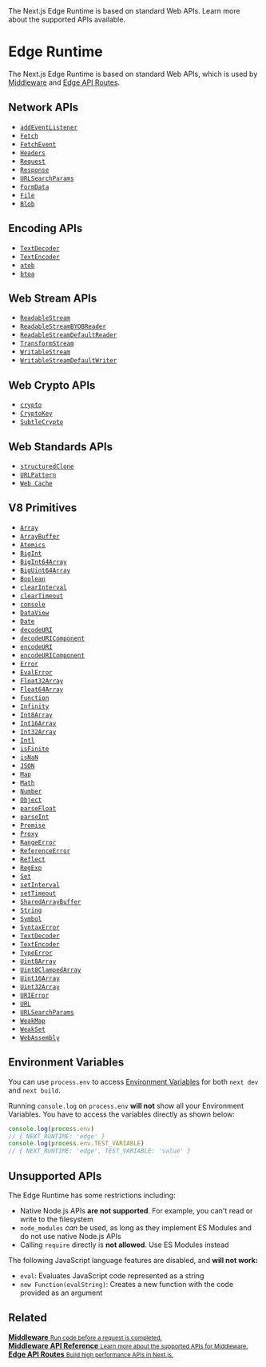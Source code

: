 <PageMeta>
   The Next.js Edge Runtime is based on standard Web APIs. Learn more about the supported APIs available.
</PageMeta>

# Edge Runtime

The Next.js Edge Runtime is based on standard Web APIs, which is used by [Middleware](/docs/middleware.md) and [Edge API Routes](/docs/api-routes/edge-api-routes.md).

## Network APIs

- [`addEventListener`](https://developer.mozilla.org/en-US/docs/Web/API/EventTarget/addEventListener)
- [`Fetch`](https://developer.mozilla.org/en-US/docs/Web/API/Fetch_API)
- [`FetchEvent`](https://developer.mozilla.org/en-US/docs/Web/API/FetchEvent)
- [`Headers`](https://developer.mozilla.org/en-US/docs/Web/API/Headers)
- [`Request`](https://developer.mozilla.org/en-US/docs/Web/API/Request)
- [`Response`](https://developer.mozilla.org/en-US/docs/Web/API/Response)
- [`URLSearchParams`](https://developer.mozilla.org/en-US/docs/Web/API/URLSearchParams)
- [`FormData`](https://developer.mozilla.org/en-US/docs/Web/API/FormData)
- [`File`](https://developer.mozilla.org/en-US/docs/Web/API/File)
- [`Blob`](https://developer.mozilla.org/en-US/docs/Web/API/Blob)

## Encoding APIs

- [`TextDecoder`](https://developer.mozilla.org/en-US/docs/Web/API/TextDecoder)
- [`TextEncoder`](https://developer.mozilla.org/en-US/docs/Web/API/TextEncoder)
- [`atob`](https://developer.mozilla.org/en-US/docs/Web/API/WindowBase64/atob)
- [`btoa`](https://developer.mozilla.org/en-US/docs/Web/API/WindowBase64/btoa)

## Web Stream APIs

- [`ReadableStream`](https://developer.mozilla.org/en-US/docs/Web/API/ReadableStream)
- [`ReadableStreamBYOBReader`](https://developer.mozilla.org/en-US/docs/Web/API/ReadableStreamBYOBReader)
- [`ReadableStreamDefaultReader`](https://developer.mozilla.org/en-US/docs/Web/API/ReadableStreamDefaultReader)
- [`TransformStream`](https://developer.mozilla.org/en-US/docs/Web/API/TransformStream)
- [`WritableStream`](https://developer.mozilla.org/en-US/docs/Web/API/WritableStream)
- [`WritableStreamDefaultWriter`](https://developer.mozilla.org/en-US/docs/Web/API/WritableStreamDefaultWriter)

## Web Crypto APIs

- [`crypto`](https://developer.mozilla.org/en-US/docs/Web/API/Web_Crypto_API)
- [`CryptoKey`](https://developer.mozilla.org/en-US/docs/Web/API/CryptoKey)
- [`SubtleCrypto`](https://developer.mozilla.org/en-US/docs/Web/API/SubtleCrypto)

## Web Standards APIs

- [`structuredClone`](https://developer.mozilla.org/en-US/docs/Web/API/Web_Workers_API/Structured_clone_algorithm)
- [`URLPattern`](https://developer.mozilla.org/en-US/docs/Web/API/URLPattern)
- [`Web Cache`](https://developer.mozilla.org/en-US/docs/Web/API/Cache)

## V8 Primitives

- [`Array`](https://developer.mozilla.org/en-US/docs/Web/JavaScript/Reference/Global_Objects/Array)
- [`ArrayBuffer`](https://developer.mozilla.org/en-US/docs/Web/JavaScript/Reference/Global_Objects/ArrayBuffer)
- [`Atomics`](https://developer.mozilla.org/en-US/docs/Web/JavaScript/Reference/Global_Objects/Atomics)
- [`BigInt`](https://developer.mozilla.org/en-US/docs/Web/JavaScript/Reference/Global_Objects/BigInt)
- [`BigInt64Array`](https://developer.mozilla.org/en-US/docs/Web/JavaScript/Reference/Global_Objects/BigInt64Array)
- [`BigUint64Array`](https://developer.mozilla.org/en-US/docs/Web/JavaScript/Reference/Global_Objects/BigUint64Array)
- [`Boolean`](https://developer.mozilla.org/en-US/docs/Web/JavaScript/Reference/Global_Objects/Boolean)
- [`clearInterval`](https://developer.mozilla.org/en-US/docs/Web/API/WindowTimers/clearInterval)
- [`clearTimeout`](https://developer.mozilla.org/en-US/docs/Web/API/WindowTimers/clearTimeout)
- [`console`](https://developer.mozilla.org/en-US/docs/Web/API/Console)
- [`DataView`](https://developer.mozilla.org/en-US/docs/Web/JavaScript/Reference/Global_Objects/DataView)
- [`Date`](https://developer.mozilla.org/en-US/docs/Web/JavaScript/Reference/Global_Objects/Date)
- [`decodeURI`](https://developer.mozilla.org/en-US/docs/Web/JavaScript/Reference/Global_Objects/decodeURI)
- [`decodeURIComponent`](https://developer.mozilla.org/en-US/docs/Web/JavaScript/Reference/Global_Objects/decodeURIComponent)
- [`encodeURI`](https://developer.mozilla.org/en-US/docs/Web/JavaScript/Reference/Global_Objects/encodeURI)
- [`encodeURIComponent`](https://developer.mozilla.org/en-US/docs/Web/JavaScript/Reference/Global_Objects/encodeURIComponent)
- [`Error`](https://developer.mozilla.org/en-US/docs/Web/JavaScript/Reference/Global_Objects/Error)
- [`EvalError`](https://developer.mozilla.org/en-US/docs/Web/JavaScript/Reference/Global_Objects/EvalError)
- [`Float32Array`](https://developer.mozilla.org/en-US/docs/Web/JavaScript/Reference/Global_Objects/Float32Array)
- [`Float64Array`](https://developer.mozilla.org/en-US/docs/Web/JavaScript/Reference/Global_Objects/Float64Array)
- [`Function`](https://developer.mozilla.org/en-US/docs/Web/JavaScript/Reference/Global_Objects/Function)
- [`Infinity`](https://developer.mozilla.org/en-US/docs/Web/JavaScript/Reference/Global_Objects/Infinity)
- [`Int8Array`](https://developer.mozilla.org/en-US/docs/Web/JavaScript/Reference/Global_Objects/Int8Array)
- [`Int16Array`](https://developer.mozilla.org/en-US/docs/Web/JavaScript/Reference/Global_Objects/Int16Array)
- [`Int32Array`](https://developer.mozilla.org/en-US/docs/Web/JavaScript/Reference/Global_Objects/Int32Array)
- [`Intl`](https://developer.mozilla.org/en-US/docs/Web/JavaScript/Reference/Global_Objects/Intl)
- [`isFinite`](https://developer.mozilla.org/en-US/docs/Web/JavaScript/Reference/Global_Objects/isFinite)
- [`isNaN`](https://developer.mozilla.org/en-US/docs/Web/JavaScript/Reference/Global_Objects/isNaN)
- [`JSON`](https://developer.mozilla.org/en-US/docs/Web/JavaScript/Reference/Global_Objects/JSON)
- [`Map`](https://developer.mozilla.org/en-US/docs/Web/JavaScript/Reference/Global_Objects/Map)
- [`Math`](https://developer.mozilla.org/en-US/docs/Web/JavaScript/Reference/Global_Objects/Math)
- [`Number`](https://developer.mozilla.org/en-US/docs/Web/JavaScript/Reference/Global_Objects/Number)
- [`Object`](https://developer.mozilla.org/en-US/docs/Web/JavaScript/Reference/Global_Objects/Object)
- [`parseFloat`](https://developer.mozilla.org/en-US/docs/Web/JavaScript/Reference/Global_Objects/parseFloat)
- [`parseInt`](https://developer.mozilla.org/en-US/docs/Web/JavaScript/Reference/Global_Objects/parseInt)
- [`Promise`](https://developer.mozilla.org/en-US/docs/Web/JavaScript/Reference/Global_Objects/Promise)
- [`Proxy`](https://developer.mozilla.org/en-US/docs/Web/JavaScript/Reference/Global_Objects/Proxy)
- [`RangeError`](https://developer.mozilla.org/en-US/docs/Web/JavaScript/Reference/Global_Objects/RangeError)
- [`ReferenceError`](https://developer.mozilla.org/en-US/docs/Web/JavaScript/Reference/Global_Objects/ReferenceError)
- [`Reflect`](https://developer.mozilla.org/en-US/docs/Web/JavaScript/Reference/Global_Objects/Reflect)
- [`RegExp`](https://developer.mozilla.org/en-US/docs/Web/JavaScript/Reference/Global_Objects/RegExp)
- [`Set`](https://developer.mozilla.org/en-US/docs/Web/JavaScript/Reference/Global_Objects/Set)
- [`setInterval`](https://developer.mozilla.org/en-US/docs/Web/API/WindowTimers/setInterval)
- [`setTimeout`](https://developer.mozilla.org/en-US/docs/Web/API/WindowTimers/setTimeout)
- [`SharedArrayBuffer`](https://developer.mozilla.org/en-US/docs/Web/JavaScript/Reference/Global_Objects/SharedArrayBuffer)
- [`String`](https://developer.mozilla.org/en-US/docs/Web/JavaScript/Reference/Global_Objects/String)
- [`Symbol`](https://developer.mozilla.org/en-US/docs/Web/JavaScript/Reference/Global_Objects/Symbol)
- [`SyntaxError`](https://developer.mozilla.org/en-US/docs/Web/JavaScript/Reference/Global_Objects/SyntaxError)
- [`TextDecoder`](https://developer.mozilla.org/en-US/docs/Web/API/TextDecoder)
- [`TextEncoder`](https://developer.mozilla.org/en-US/docs/Web/API/TextEncoder)
- [`TypeError`](https://developer.mozilla.org/en-US/docs/Web/JavaScript/Reference/Global_Objects/TypeError)
- [`Uint8Array`](https://developer.mozilla.org/en-US/docs/Web/JavaScript/Reference/Global_Objects/Uint8Array)
- [`Uint8ClampedArray`](https://developer.mozilla.org/en-US/docs/Web/JavaScript/Reference/Global_Objects/Uint8ClampedArray)
- [`Uint16Array`](https://developer.mozilla.org/en-US/docs/Web/JavaScript/Reference/Global_Objects/Uint16Array)
- [`Uint32Array`](https://developer.mozilla.org/en-US/docs/Web/JavaScript/Reference/Global_Objects/Uint32Array)
- [`URIError`](https://developer.mozilla.org/en-US/docs/Web/JavaScript/Reference/Global_Objects/URIError)
- [`URL`](https://developer.mozilla.org/en-US/docs/Web/API/URL)
- [`URLSearchParams`](https://developer.mozilla.org/en-US/docs/Web/API/URLSearchParams)
- [`WeakMap`](https://developer.mozilla.org/en-US/docs/Web/JavaScript/Reference/Global_Objects/WeakMap)
- [`WeakSet`](https://developer.mozilla.org/en-US/docs/Web/JavaScript/Reference/Global_Objects/WeakSet)
- [`WebAssembly`](https://developer.mozilla.org/en-US/docs/Web/JavaScript/Reference/Global_Objects/WebAssembly)

## Environment Variables

You can use `process.env` to access [Environment Variables](/docs/basic-features/environment-variables.md) for both `next dev` and `next build`.

Running `console.log` on `process.env` **will not** show all your Environment Variables. You have to access the variables directly as shown below:

```javascript
console.log(process.env)
// { NEXT_RUNTIME: 'edge' }
console.log(process.env.TEST_VARIABLE)
// { NEXT_RUNTIME: 'edge', TEST_VARIABLE: 'value' }
```

## Unsupported APIs

The Edge Runtime has some restrictions including:

- Native Node.js APIs **are not supported**. For example, you can't read or write to the filesystem
- `node_modules` _can_ be used, as long as they implement ES Modules and do not use native Node.js APIs
- Calling `require` directly is **not allowed**. Use ES Modules instead

The following JavaScript language features are disabled, and **will not work:**

- `eval`: Evaluates JavaScript code represented as a string
- `new Function(evalString)`: Creates a new function with the code provided as an argument

## Related

<div className="card">
  <a href="/docs/advanced-features/middleware.md">
    <b>Middleware</b>
    <small>Run code before a request is completed.</small>
  </a>
</div>

<div className="card">
  <a href="/docs/api-reference/next/server.md">
    <b>Middleware API Reference</b>
    <small>Learn more about the supported APIs for Middleware.</small>
  </a>
</div>

<div className="card">
  <a href="/docs/api-routes/edge-api-routes.md">
    <b>Edge API Routes</b>
    <small>Build high performance APIs in Next.js. </small>
  </a>
</div>

